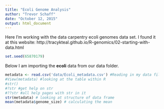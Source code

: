 ```yaml
---
title: "Ecoli Genome Analysis"
author: "Trevor Schaff"
date: "October 12, 2015"
output: html_document
---
```

Here I'm working with the data carpentry ecoli genomes data set. I found it at this website: http://tracykteal.github.io/R-genomics/02-starting-with-data.html

```r
set.seed(65870179)
```

Below I am importing the **ecoli** data from our data folder.

```r
metadata <- read.csv('data/Ecoli_metadata.csv') #Reading in my data file into an object named metadata
#View(metadata) #looking at the table within R
#str()
#?str #get help on str
#??str #all help pages with str in it
str(metadata) # looking at structure of data frame
mean(metadata$genome_size) # calculating the mean

```